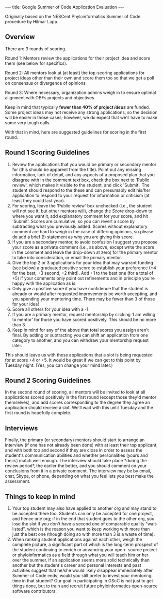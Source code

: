 ---
title: Google Summer of Code Application Evaluation
---

Originally based on the NESCent Phyloinformatics Summer of Code procedure by Hilmar Lapp.

== Overview ==

There are 3 rounds of scoring.

;Round 1: Mentors review the applications for their project idea and score them (see below for specifics).

;Round 2: All mentors look at (at least) the top-scoring applications for project ideas other than their own and score them too so that we get a poll on consensus or divergence of opinions.

;Round 3: Where necessary, organization admins weigh in to ensure optimal alignment with OBFs projects and objectives.

Keep in mind that typically '''fewer than 40% of project ''ideas''''' are funded.  Some project ideas may not receive
any strong applications, so the decision will be easier in
those cases; however, we do expect that we'll have to make some very
tough calls.

With that in mind, here are suggested guidelines for scoring in the
first round.

== Round 1 Scoring Guidelines ==

# Review the applications that you would be primary or secondary mentor for (this should be apparent from the title). Point out any missing information, lack of detail, and any aspects of a proposed plan that you disagree with in the comment text box, check the box next to 'Public review', which makes it visible to the student, and click 'Submit'. The student should respond to the these and can presumably edit his/her application to respond to your request for information or criticism (at least they could last year).
# For scoring, leave the 'Public review' box unchecked (i.e., the student will not see it, but other mentors will), change the ''Score'' drop-down to where you want it, add explanatory comment for your score, and hit 'Submit'. Scores are cumulative, so you can revert a score by subtracting what you previously added. Scores without explanatory comment are hard to weigh in the case of differing opinions, so please do add a brief (!) statement as why you are giving this score.
# If you are a secondary mentor, to avoid confusion I suggest you propose your score as a private comment (i.e., as above, except write the score in the comment and leave the drop-down at zero) for the primary mentor to take into consideration, or email the primary mentor.
# Give the top 2 or 3 applications for your idea that may warrant funding (see below) a graduated positive score to establish your preference (+4 for the best, +3 second, +2 third). Add +1 to the best one (for a total of +5) if your comments only point out refinements and in principle you're happy with the application as is.
# Only give a positive score if you have confidence that the student is already or would after requested improvements be worth accepting, and you spending your mentoring time. There may be fewer than 3 of those for your idea!
# Score all others for your idea with a -1.
# If you are a primary mentor, request mentorship by clicking 'I am willing to mentor' for those you have scored positively. This should be no more than 3.
# Keep in mind for any of the above that total scores you assign aren't final. By adding or subtracting you can shift an application from one category to another, and you can withdraw your mentorship request later.

This should leave us with those applications that a slot is being
requested for at score +4 or +5. It would be great if we can get to
this point by Tuesday night. (Yes, you can change your mind later.)

== Round 2 Scoring Guidelines ==

In the second round of scoring, all mentors will be invited to look at
all applications scored positively in the first round (except those
they'd mentor themselves), and add scores corresponding to the degree
they agree an application should receive a slot. We'll wait with this
until Tuesday and the first round is hopefully complete.

== Interviews ==

Finally, the primary (or secondary) mentors should start to arrange an
interview (if one has not already been done) with at least their top applicant, and with both top and
second if they are close in order to assess the student's
communication abilities and whether personalities (yours and theirs)
match well enough. The interview should take place *during the review
period*, the earlier the better, and you should comment on your
conclusions from it in a private comment. The interview may be by
email, chat, Skype, or phone, depending on what you feel lets you best
make the assessment.

== Things to keep in mind ==

# Your top student may also have applied to another org and may stand to be accepted there too. Students can only be accepted for one project, and hence one org; if in the end that student goes to the other org, you lose the slot if you don't have a second one of comparable quality "wait-listed", which is the reason you want to keep working with more than just the best one (though doing so with more than 3 is a waste of time).
# When ranking student applications against each other, weigh the complete picture, a significant part of which is the long-term prospect of the student continuing to enrich or advancing your open- source project or phyloinformatics as a field through what you will teach him or her over the summer. If an application seems more solid technically than another but the student's career and personal interests and past activities suggest that he/she would likely disappear immediately after Summer of Code ends, would you still prefer to invest your mentoring time in that student? Our goal in participating in GSoC is not just to get things done, but to train and recruit future phyloinformatics open-source software contributors.